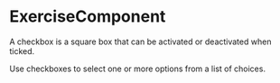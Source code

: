

<Meta component={ExerciseComponent} title="Lessons/03 - Render Props Pattern 🚧/Exercise" />

# ExerciseComponent

A checkbox is a square box that can be activated or deactivated when ticked. 

Use checkboxes to select one or more options from a list of choices.
